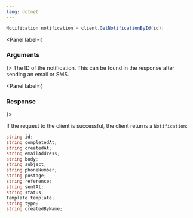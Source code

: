 ```yaml
---
lang: dotnet
---
```


```C#
Notification notification = client.GetNotificationById(id);
```

<Panel label={<H3 appearAs={H5}>Arguments</H3>}>
  <Parameters>
    <Parameter required name="id" kind="String">
      The ID of the notification. This can be found in the response after sending an email or SMS.
    </Parameter>
  </Parameters>
</Panel>


<Panel label={<H3 appearAs={H5}>Response</H3>}>

If the request to the client is successful, the client returns a `Notification`:

```C#
string id;
string completedAt;
string createdAt;
string emailAddress;
string body;
string subject;
string phoneNumber;
string postage;
string reference;
string sentAt;
string status;
Template template;
string type;
string createdByName;
```

</Panel>
